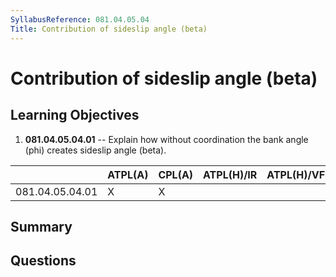 ```yaml
---
SyllabusReference: 081.04.05.04
Title: Contribution of sideslip angle (beta)
---
```


# Contribution of sideslip angle (beta)

## Learning Objectives

1.  **081.04.05.04.01** -- Explain how without coordination the bank angle (phi)
    creates sideslip angle (beta).

|                 | ATPL(A) | CPL(A) | ATPL(H)/IR | ATPL(H)/VFR | CPL(H) | IR | CBIR(A) |
| --------------- | ------- | ------ | ---------- | ----------- | ------ | -- | ------- |
| 081.04.05.04.01 | X       | X      |            |             |        |    |         |

## Summary

## Questions
